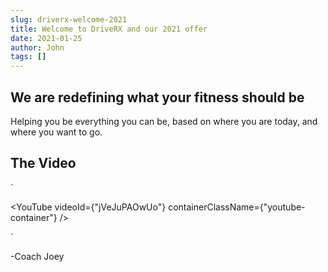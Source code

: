 ```yaml
---
slug: driverx-welcome-2021
title: Welcome to DriveRX and our 2021 offer
date: 2021-01-25
author: John
tags: []
---
```

## We are redefining what your fitness should be

Helping you be everything you can be, based on where you are today, and where you want to go.

## The Video

`<p>
  <YouTube videoId={"jVeJuPAOwUo"} containerClassName={"youtube-container"} />
</p>`

\-Coach Joey